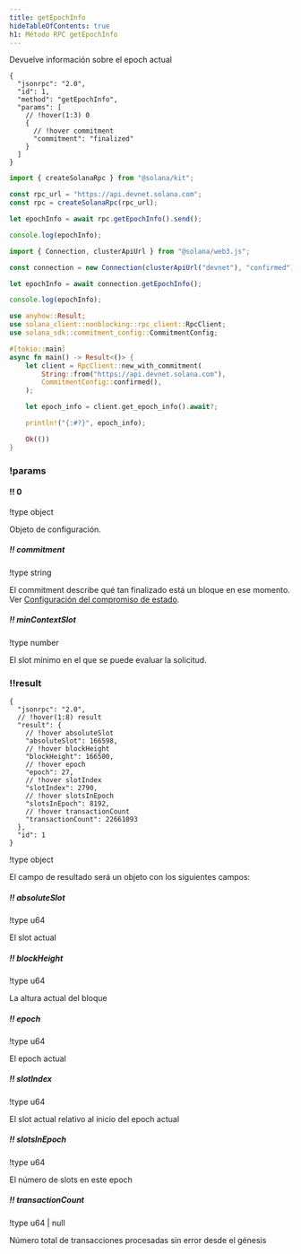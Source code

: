 ```yaml
---
title: getEpochInfo
hideTableOfContents: true
h1: Método RPC getEpochInfo
---
```


Devuelve información sobre el epoch actual

<APIMethod>

```jsonc !!request curl
{
  "jsonrpc": "2.0",
  "id": 1,
  "method": "getEpochInfo",
  "params": [
    // !hover(1:3) 0
    {
      // !hover commitment
      "commitment": "finalized"
    }
  ]
}
```

```ts !!request title="Kit"
import { createSolanaRpc } from "@solana/kit";

const rpc_url = "https://api.devnet.solana.com";
const rpc = createSolanaRpc(rpc_url);

let epochInfo = await rpc.getEpochInfo().send();

console.log(epochInfo);
```

```ts !!request title="web3.js"
import { Connection, clusterApiUrl } from "@solana/web3.js";

const connection = new Connection(clusterApiUrl("devnet"), "confirmed");

let epochInfo = await connection.getEpochInfo();

console.log(epochInfo);
```

```rs !!request title="Rust"
use anyhow::Result;
use solana_client::nonblocking::rpc_client::RpcClient;
use solana_sdk::commitment_config::CommitmentConfig;

#[tokio::main]
async fn main() -> Result<()> {
    let client = RpcClient::new_with_commitment(
        String::from("https://api.devnet.solana.com"),
        CommitmentConfig::confirmed(),
    );

    let epoch_info = client.get_epoch_info().await?;

    println!("{:#?}", epoch_info);

    Ok(())
}
```

### !params

#### !! 0

!type object

Objeto de configuración.

##### !! commitment

!type string

El commitment describe qué tan finalizado está un bloque en ese momento. Ver
[Configuración del compromiso de estado](/docs/rpc#configuring-state-commitment).

##### !! minContextSlot

!type number

El slot mínimo en el que se puede evaluar la solicitud.

### !!result

```jsonc !response
{
  "jsonrpc": "2.0",
  // !hover(1:8) result
  "result": {
    // !hover absoluteSlot
    "absoluteSlot": 166598,
    // !hover blockHeight
    "blockHeight": 166500,
    // !hover epoch
    "epoch": 27,
    // !hover slotIndex
    "slotIndex": 2790,
    // !hover slotsInEpoch
    "slotsInEpoch": 8192,
    // !hover transactionCount
    "transactionCount": 22661093
  },
  "id": 1
}
```

!type object

El campo de resultado será un objeto con los siguientes campos:

##### !! absoluteSlot

!type u64

El slot actual

##### !! blockHeight

!type u64

La altura actual del bloque

##### !! epoch

!type u64

El epoch actual

##### !! slotIndex

!type u64

El slot actual relativo al inicio del epoch actual

##### !! slotsInEpoch

!type u64

El número de slots en este epoch

##### !! transactionCount

!type u64 | null

Número total de transacciones procesadas sin error desde el génesis

</APIMethod>
